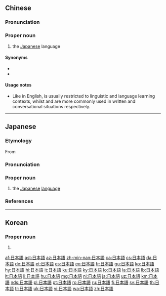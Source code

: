 {{also|日本语}}

==Chinese==
{{zh-forms|s=日本语|type=21}}

===Pronunciation===
{{zh-pron
|m=Rìběnyǔ
|c=jat6 bun2 jyu5
|cat=pn
}}

===Proper noun===
{{zh-proper noun}}

# the [[Japanese]] language

====Synonyms====
* {{zh-l|日文}}
* {{zh-l|日語}}

====Usage notes====
* Like {{m|en|Nihongo}} in English, {{zh-l|日本語}} is usually restricted to linguistic and language learning contexts, whilst {{zh-l|日文}} and {{zh-l|日語}} are more commonly used in written and conversational situations respectively.

{{zh-cat|Japanese}}

----

==Japanese==
{{wikipedia|lang=ja}}
{{ja-kanjitab|にち|k1=にっ|ほん|k2=ぽん|ご|yomi=o}}
{{ja-kanjitab|にち|k1=に|ほん|ご|yomi=irr|sort=にほんご}}

===Etymology===
From {{suf|ja|日本|tr1=Nihon, Nippon|t1=[[Japan]]|語|tr2=go|t2=[[language]]|sort=にほんご}}

===Pronunciation===
{{ja-pron|y=i|acc=0|acc_ref=DJR,SMK5,NHK|にほんご|audio=Ja-nihongo.ogg}}
{{ja-pron|y=go|acc=0|acc_ref=NHK|にっぽんご}}

===Proper noun===
{{ja-pos|proper|にほんご|にっぽんご}}

# the [[Japanese]] [[language]]

===References===
<references/>

{{cln|ja|basic words|sort=にほんご}}
{{C|ja|Japanese|sort=にほんご}}

----

==Korean==
{{ko-hanjatab}}

===Proper noun===
{{ko-propn|hangeul=일본어|mr=Ilbonŏ|y=Ilpon.e}}

# {{hanja form of|일본어|[[Japanese]] [[language]]}}

[[af:日本語]]
[[ast:日本語]]
[[az:日本語]]
[[zh-min-nan:日本語]]
[[ca:日本語]]
[[cs:日本語]]
[[da:日本語]]
[[de:日本語]]
[[et:日本語]]
[[es:日本語]]
[[eo:日本語]]
[[fr:日本語]]
[[gu:日本語]]
[[ko:日本語]]
[[hy:日本語]]
[[hi:日本語]]
[[it:日本語]]
[[ku:日本語]]
[[ky:日本語]]
[[lo:日本語]]
[[la:日本語]]
[[lb:日本語]]
[[lt:日本語]]
[[li:日本語]]
[[hu:日本語]]
[[mg:日本語]]
[[nl:日本語]]
[[ja:日本語]]
[[uz:日本語]]
[[km:日本語]]
[[nds:日本語]]
[[pl:日本語]]
[[pt:日本語]]
[[ro:日本語]]
[[ru:日本語]]
[[fi:日本語]]
[[sv:日本語]]
[[th:日本語]]
[[tr:日本語]]
[[uk:日本語]]
[[vi:日本語]]
[[wa:日本語]]
[[zh:日本語]]